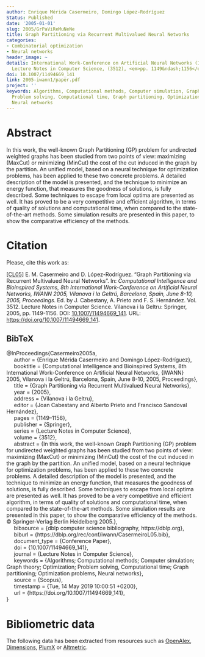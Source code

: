 ```yaml
---
author: Enrique Mérida Casermeiro, Domingo López-Rodríguez
Status: Published
date: '2005-01-01'
slug: 2005/GrPaViReMuNeNe
title: Graph Partitioning via Recurrent Multivalued Neural Networks
categories:
- Combinatorial optimization
- Neural networks
header_image: ~
details: International Work-Conference on Artificial Neural Networks (IWANN) 2005,
  Lecture Notes in Computer Science, (3512), <em>pp. 1149&ndash;1156</em>
doi: 10.1007/11494669_141
link: 2005-iwann1/paper.pdf
project: ''
keywords: Algorithms, Computational methods, Computer simulation, Graph theory, Optimization,
  Problem solving, Computational time, Graph partitioning, Optimization problems,
  Neural networks
---
```



# Abstract


In this work, the well-known Graph Partitioning (GP) problem for undirected weighted graphs has been studied from two points of view: maximizing (MaxCut) or minimizing (MinCut) the cost of the cut induced in the graph by the partition. An unified model, based on a neural technique for optimization problems, has been applied to these two concrete problems. A detailed description of the model is presented, and the technique to minimize an energy function, that measures the goodness of solutions, is fully described. Some techniques to escape from local optima are presented as well. It has proved to be a very competitive and efficient algorithm, in terms of quality of solutions and computational time, when compared to the state-of-the-art methods. Some simulation results are presented in this paper, to show the comparative efficiency of the methods.












# Citation
Please, cite this work as:


<a name=bib-Casermeiro2005a></a>[[CL05]](#cite-Casermeiro2005a) E. M. Casermeiro and D. López-Rodríguez. “Graph Partitioning via Recurrent Multivalued Neural Networks”. In: _Computational Intelligence and Bioinspired Systems, 8th International Work-Conference on Artificial Neural Networks, IWANN 2005, Vilanova i la Geltrú, Barcelona, Spain, June 8-10, 2005, Proceedings_. Ed. by J. Cabestany, A. Prieto and F. S. Hernández. Vol. 3512. Lecture Notes in Computer Science. Vilanova i la Geltru: Springer, 2005, pp. 1149-1156. DOI: [10.1007/11494669_141](https://doi.org/10.1007%2F11494669_141). URL: [https://doi.org/10.1007/11494669\_141](https://doi.org/10.1007/11494669\_141).

::: {.callout-note appearance="minimal" collapse=true}

## BibTeX

@InProceedings{Casermeiro2005a,<br>&nbsp;&nbsp;&nbsp;&nbsp;  author = {Enrique Mérida Casermeiro and Domingo López-Rodríguez},<br>&nbsp;&nbsp;&nbsp;&nbsp;  booktitle = {Computational Intelligence and Bioinspired Systems, 8th International Work-Conference on Artificial Neural Networks, {IWANN} 2005, Vilanova i la Geltrú, Barcelona, Spain, June 8-10, 2005, Proceedings},<br>&nbsp;&nbsp;&nbsp;&nbsp;  title = {Graph Partitioning via Recurrent Multivalued Neural Networks},<br>&nbsp;&nbsp;&nbsp;&nbsp;  year = {2005},<br>&nbsp;&nbsp;&nbsp;&nbsp;  address = {Vilanova i la Geltru},<br>&nbsp;&nbsp;&nbsp;&nbsp;  editor = {Joan Cabestany and Alberto Prieto and Francisco Sandoval Hernández},<br>&nbsp;&nbsp;&nbsp;&nbsp;  pages = {1149--1156},<br>&nbsp;&nbsp;&nbsp;&nbsp;  publisher = {Springer},<br>&nbsp;&nbsp;&nbsp;&nbsp;  series = {Lecture Notes in Computer Science},<br>&nbsp;&nbsp;&nbsp;&nbsp;  volume = {3512},<br>&nbsp;&nbsp;&nbsp;&nbsp;  abstract = {In this work, the well-known Graph Partitioning (GP) problem for undirected weighted graphs has been studied from two points of view: maximizing (MaxCut) or minimizing (MinCut) the cost of the cut induced in the graph by the partition. An unified model, based on a neural technique for optimization problems, has been applied to these two concrete problems. A detailed description of the model is presented, and the technique to minimize an energy function, that measures the goodness of solutions, is fully described. Some techniques to escape from local optima are presented as well. It has proved to be a very competitive and efficient algorithm, in terms of quality of solutions and computational time, when compared to the state-of-the-art methods. Some simulation results are presented in this paper, to show the comparative efficiency of the methods. © Springer-Verlag Berlin Heidelberg 2005.},<br>&nbsp;&nbsp;&nbsp;&nbsp;  bibsource = {dblp computer science bibliography, https://dblp.org},<br>&nbsp;&nbsp;&nbsp;&nbsp;  biburl = {https://dblp.org/rec/conf/iwann/CasermeiroL05.bib},<br>&nbsp;&nbsp;&nbsp;&nbsp;  document_type = {Conference Paper},<br>&nbsp;&nbsp;&nbsp;&nbsp;  doi = {10.1007/11494669_141},<br>&nbsp;&nbsp;&nbsp;&nbsp;  journal = {Lecture Notes in Computer Science},<br>&nbsp;&nbsp;&nbsp;&nbsp;  keywords = {Algorithms; Computational methods; Computer simulation; Graph theory; Optimization; Problem solving, Computational time; Graph partitioning; Optimization problems, Neural networks},<br>&nbsp;&nbsp;&nbsp;&nbsp;  source = {Scopus},<br>&nbsp;&nbsp;&nbsp;&nbsp;  timestamp = {Tue, 14 May 2019 10:00:51 +0200},<br>&nbsp;&nbsp;&nbsp;&nbsp;  url = {https://doi.org/10.1007/11494669\_141},<br>}

:::



# Bibliometric data


The following data has been extracted from resources such as [OpenAlex](https://openalex.org/), [Dimensions](https://app.dimensions.ai/), [PlumX](https://www.elsevier.com/insights/metrics/plumx) or [Altmetric](https://www.altmetric.com/).

<div style="display: flex; justify-content: center; align-items: center; height: 100%;">
<span class="__dimensions_badge_embed__" data-doi="10.1007/11494669_141" data-legend="always"></span></div><script async src="https://badge.dimensions.ai/badge.js" charset="utf-8"></script>

<div style="display: flex; justify-content: center; align-items: center; height: 100%;">
<a href="https://plu.mx/plum/a/?doi=10.1007/11494669_141" class="plumx-details" data-site="plum" data-hide-when-empty="true">Graph Partitioning via Recurrent Multivalued Neural Networks</a></div>

<div style="display: flex; justify-content: center; align-items: center; height: 100%;">
<script type="text/javascript" src="https://d1bxh8uas1mnw7.cloudfront.net/assets/embed.js"></script><div data-badge-type="medium-donut" class="altmetric-embed" data-badge-details="right" data-doi="10.1007/11494669_141"></div></div>


## Cites

The following graph plots the number of cites received by this work from its publication, on a yearly basis.

```r
#| echo: false
#| results: asis
#| warning: false
#| message: false
source(here::here('scripts', 'manage_publications.R'))
df <- readRDS('citation_history.rds')
plot_citation_history(df)
```



## Papers citing this work

The following is a non-exhaustive list of papers that cite this work:


<a name=bib-Ansari_2016></a>[[1]](#cite-Ansari_2016) M. S. Ansari. “A Voltage-Mode Nonlinear-Synapse Neural Circuit for Bi-partitioning of Graphs”. In: _Proceedings of the International Conference on Recent Cognizance in Wireless Communication &amp; Image Processing_. Springer India, 2016, p. 151–157. ISBN: 9788132226383. DOI: [10.1007/978-81-322-2638-3_17](https://doi.org/10.1007%2F978-81-322-2638-3_17). URL: [http://dx.doi.org/10.1007/978-81-322-2638-3_17](http://dx.doi.org/10.1007/978-81-322-2638-3_17).

<a name=bib-L_pez_Rodr_guez_2009></a>[[2]](#cite-L_pez_Rodr_guez_2009) D. López-Rodríguez and E. Mérida-Casermeiro. “Shortest Common Superstring Problem with Discrete Neural Networks”. In: _Adaptive and Natural Computing Algorithms_. Springer Berlin Heidelberg, 2009, p. 62–71. ISBN: 9783642049217. DOI: [10.1007/978-3-642-04921-7_7](https://doi.org/10.1007%2F978-3-642-04921-7_7). URL: [http://dx.doi.org/10.1007/978-3-642-04921-7_7](http://dx.doi.org/10.1007/978-3-642-04921-7_7).

<a name=bib-L_pez_Rodr_guez_2007></a>[[3]](#cite-L_pez_Rodr_guez_2007) D. López-Rodríguez, E. Mérida-Casermeiro, J. M. Ortíz-de-Lazcano-Lobato, et al. “K-Pages Graph Drawing with Multivalued Neural Networks”. In: _Artificial Neural Networks – ICANN 2007_. Springer Berlin Heidelberg, 2007, p. 816–825. ISBN: 9783540746959. DOI: [10.1007/978-3-540-74695-9_84](https://doi.org/10.1007%2F978-3-540-74695-9_84). URL: [http://dx.doi.org/10.1007/978-3-540-74695-9_84](http://dx.doi.org/10.1007/978-3-540-74695-9_84).

<a name=bib-Luque_2008></a>[[4]](#cite-Luque_2008) R. Luque, D. López-Rodríguez, E. Mérida-Casermeiro, et al. “Video Object Segmentation with Multivalued Neural Networks”. In: _2008 Eighth International Conference on Hybrid Intelligent Systems_. IEEE, Sep. 2008, p. 613–618. DOI: [10.1109/his.2008.130](https://doi.org/10.1109%2Fhis.2008.130). URL: [http://dx.doi.org/10.1109/his.2008.130](http://dx.doi.org/10.1109/his.2008.130).

<a name=bib-M_rida_Casermeiro_2008></a>[[5]](#cite-M_rida_Casermeiro_2008) E. Mérida-Casermeiro and D. López-Rodríguez. “Drawing Graphs in Parallel Lines with Artificial Neural Networks”. In: _2008 Eighth International Conference on Hybrid Intelligent Systems_. IEEE, Sep. 2008, p. 667–671. DOI: [10.1109/his.2008.89](https://doi.org/10.1109%2Fhis.2008.89). URL: [http://dx.doi.org/10.1109/his.2008.89](http://dx.doi.org/10.1109/his.2008.89).

<a name=bib-M_rida_Casermeiro_2009></a>[[6]](#cite-M_rida_Casermeiro_2009) E. Mérida-Casermeiro, D. López-Rodríguez, and J. Ortiz-de-Lazcano-Lobato. “An Approach to Artificial Concept Learning Based on Human Concept Learning by Using Artificial Neural Networks”. In: _Advancing Artificial Intelligence through Biological Process Applications_. IGI Global, 2009, p. 130–145. DOI: [10.4018/978-1-59904-996-0.ch008](https://doi.org/10.4018%2F978-1-59904-996-0.ch008). URL: [http://dx.doi.org/10.4018/978-1-59904-996-0.ch008](http://dx.doi.org/10.4018/978-1-59904-996-0.ch008).

<a name=bib-M_rida_Casermeiro_20091></a>[[7]](#cite-M_rida_Casermeiro_20091) E. Mérida-Casermeiro, D. López-Rodríguez, and J. M. Ortiz-de-Lazcano-Lobato. “MREM, Discrete Recurrent Network for Optimization”. In: _Encyclopedia of Artificial Intelligence_. IGI Global, 2009, p. 1112–1120. DOI: [10.4018/978-1-59904-849-9.ch163](https://doi.org/10.4018%2F978-1-59904-849-9.ch163). URL: [http://dx.doi.org/10.4018/978-1-59904-849-9.ch163](http://dx.doi.org/10.4018/978-1-59904-849-9.ch163).


